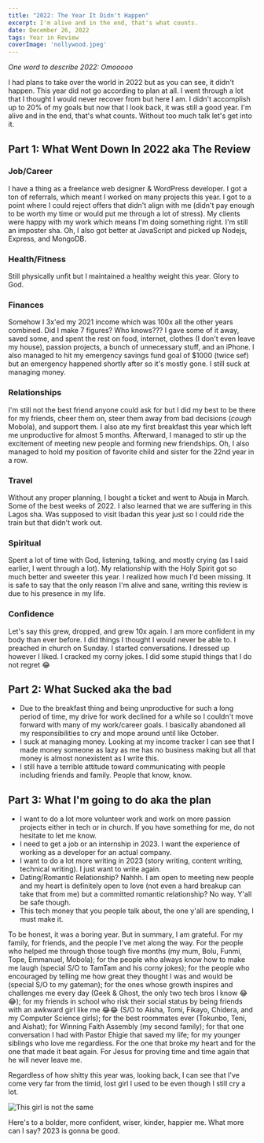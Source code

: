 ---
title: "2022: The Year It Didn't Happen"
excerpt: I'm alive and in the end, that's what counts.
date: December 26, 2022
tags: Year in Review
coverImage: 'nollywood.jpeg'
---

*One word to describe 2022: Omooooo*<SideNote sidenote="A popular nigerian phrase used to denote emotions. In this case,"/>

I had plans to take over the world in 2022 but as you can see, it didn't happen. This year did not go according to plan at all. I went through a lot that I thought I would never recover from but here I am. I didn't accomplish up to 20% of my goals but now that I look back, it was still a good year. I'm alive and in the end, that's what counts. Without too much talk let's get into it.

## Part 1: What Went Down In 2022 aka The Review

### Job/Career
I have a thing as a freelance web designer & WordPress developer. I got a ton of referrals, which meant I worked on many projects this year. I got to a point where I could reject offers that didn't align with me (didn't pay enough to be worth my time or would put me through a lot of stress). My clients were happy with my work which means I'm doing something right. I'm still an imposter sha. Oh, I also got better at JavaScript and picked up Nodejs, Express, and MongoDB.

### Health/Fitness
Still physically unfit but I maintained a healthy weight this year. Glory to God.

### Finances
Somehow I 3x'ed my 2021 income which was 100x all the other years combined. Did I make 7 figures? Who knows??? I gave some of it away, saved some, and spent the rest on food, internet, clothes (I don't even leave my house), passion projects, a bunch of unnecessary stuff, and an iPhone. I also managed to hit my emergency savings fund goal of $1000 (twice sef) but an emergency happened shortly after so it's mostly gone. I still suck at managing money.

### Relationships
I'm still not the best friend anyone could ask for but I did my best to be there for my friends, cheer them on, steer them away from bad decisions (*cough* Mobola), and support them. I also ate my first breakfast this year which left me unproductive for almost 5 months. Afterward, I managed to stir up the excitement of meeting new people and forming new friendships. Oh, I also managed to hold my position of favorite child and sister for the 22nd year in a row.

### Travel
Without any proper planning, I bought a ticket and went to Abuja in March. Some of the best weeks of 2022. I also learned that we are suffering in this Lagos sha. Was supposed to visit Ibadan this year just so I could ride the train but that didn't work out.

### Spiritual
Spent a lot of time with God, listening, talking, and mostly crying (as I said earlier, I went through a lot). My relationship with the Holy Spirit got so much better and sweeter this year. I realized how much I'd been missing. It is safe to say that the only reason I'm alive and sane, writing this review is due to his presence in my life.

### Confidence
Let's say this grew, dropped, and grew 10x again. I am more confident in my body than ever before. I did things I thought I would never be able to. I preached in church on Sunday. I started conversations. I dressed up however I liked. I cracked my corny jokes. I did some stupid things that I do not regret 😂

## Part 2: What Sucked aka the bad
- Due to the breakfast thing and being unproductive for such a long period of time, my drive for work declined for a while so I couldn't move forward with many of my work/career goals. I basically abandoned all my responsibilities to cry and mope around until like October.
- I suck at managing money. Looking at my income tracker I can see that I made money someone as lazy as me has no business making but all that money is almost nonexistent as I write this.
- I still have a terrible attitude toward communicating with people including friends and family. People that know, know.

## Part 3: What I'm going to do aka the plan
- I want to do a lot more volunteer work and work on more passion projects either in tech or in church. If you have something for me, do not hesitate to let me know.
- I need to get a job or an internship in 2023. I want the experience of working as a developer for an actual company.
- I want to do a lot more writing in 2023 (story writing, content writing, technical writing). I just want to write again.
- Dating/Romantic Relationship? Nahhh. I am open to meeting new people and my heart is definitely open to love (not even a hard breakup can take that from me) but a committed romantic relationship? No way. Y'all be safe though.
- This tech money that you people talk about, the one y'all are spending, I must make it.

To be honest, it was a boring year. But in summary, I am grateful. For my family, for friends, and the people I've met along the way. For the people who helped me through those tough five months (my mum, Bolu, Funmi, Tope, Emmanuel, Mobola); for the people who always know how to make me laugh (special S/O to TamTam and his corny jokes); for the people who encouraged by telling me how great they thought I was and would be (special S/O to my gateman); for the ones whose growth inspires and challenges me every day (Geek & Ghost, the only two tech bros I know 😂😂); for my friends in school who risk their social status by being friends with an awkward girl like me 😂😂 (S/O to Aisha, Tomi, Fikayo, Chidera, and my Computer Science girls); for the best roommates ever (Tokunbo, Teni, and Aishat); for Winning Faith Assembly (my second family); for that one conversation I had with Pastor Ehigie that saved my life; for my younger siblings who love me regardless. For the one that broke my heart and for the one that made it beat again. For Jesus for proving time and time again that he will never leave me.

Regardless of how shitty this year was, looking back, I can see that I've come very far from the timid, lost girl I used to be even though I still cry a lot.

![This girl is not the same](/images/year-in-review.jpg)

Here's to a bolder, more confident, wiser, kinder, happier me.
What more can I say? 2023 is gonna be good.
